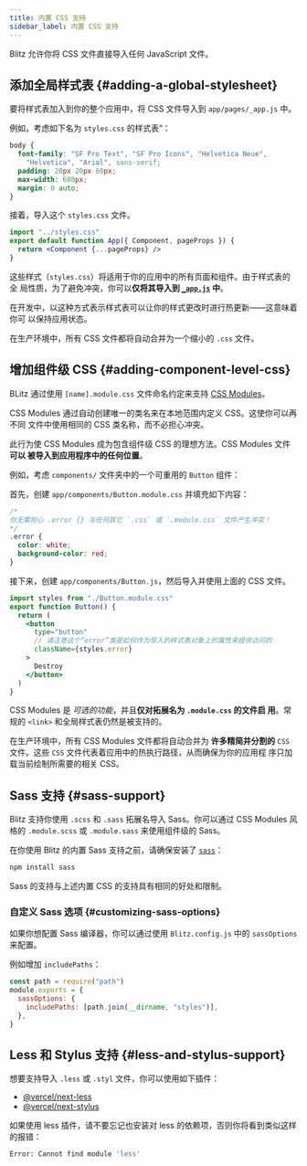 ```yaml
---
title: 内置 CSS 支持
sidebar_label: 内置 CSS 支持
---
```


Blitz 允许你将 CSS 文件直接导入任何 JavaScript 文件。

## 添加全局样式表 {#adding-a-global-stylesheet}

要将样式表加入到你的整个应用中，将 CSS 文件导入到 `app/pages/_app.js` 中。

例如，考虑如下名为 `styles.css` 的样式表“：

```css
body {
  font-family: "SF Pro Text", "SF Pro Icons", "Helvetica Neue",
    "Helvetica", "Arial", sans-serif;
  padding: 20px 20px 60px;
  max-width: 680px;
  margin: 0 auto;
}
```

接着，导入这个 `styles.css` 文件。

```jsx
import "../styles.css"
export default function App({ Component, pageProps }) {
  return <Component {...pageProps} />
}
```

这些样式（`styles.css`）将适用于你的应用中的所有页面和组件。由于样式表的全
局性质，为了避免冲突，你可以**仅将其导入到 [`_app.js`](./app-component)
中**。

在开发中，以这种方式表示样式表可以让你的样式更改时进行热更新——这意味着你可
以保持应用状态。

在生产环境中，所有 CSS 文件都将自动合并为一个缩小的 `.css` 文件。

## 增加组件级 CSS {#adding-component-level-css}

BLitz 通过使用 `[name].module.css` 文件命名约定来支持
[CSS Modules](https://github.com/css-modules/css-modules)。

CSS Modules 通过自动创建唯一的类名来在本地范围内定义 CSS。这使你可以再不同
文件中使用相同的 CSS 类名称，而不必担心冲突。

此行为使 CSS Modules 成为包含组件级 CSS 的理想方法。CSS Modules 文件**可以
被导入到应用程序中的任何位置**。

例如，考虑 `components/` 文件夹中的一个可重用的 `Button` 组件：

首先，创建 `app/components/Button.module.css` 并填充如下内容：

```css
/*
你无需担心 .error {} 与任何其它 `.css` 或 `.module.css` 文件产生冲突！
*/
.error {
  color: white;
  background-color: red;
}
```

接下来，创建 `app/components/Button.js`，然后导入并使用上面的 CSS 文件。

```jsx
import styles from "./Button.module.css"
export function Button() {
  return (
    <button
      type="button"
      // 请注意这个“error”类是如何作为导入的样式表对象上的属性来提供访问的
      className={styles.error}
    >
      Destroy
    </button>
  )
}
```

CSS Modules 是 _可选的功能_，并且**仅对拓展名为 `.module.css` 的文件启
用**。常规的 `<link>` 和全局样式表仍然是被支持的。

在生产环境中，所有 CSS Modules 文件都将自动合并为 **许多精简并分割的**
`CSS` 文件。这些 `CSS` 文件代表着应用中的热执行路径，从而确保为你的应用程
序只加载当前绘制所需要的相关 CSS。

## Sass 支持 {#sass-support}

Blitz 支持你使用 `.scss` 和 `.sass` 拓展名导入 Sass。你可以通过 CSS
Modules 风格的 `.module.scss` 或 `.module.sass` 来使用组件级的 Sass。

在你使用 Blitz 的内置 Sass 支持之前，请确保安装了
[`sass`](https://github.com/sass/sass)：

```bash
npm install sass
```

Sass 的支持与上述内置 CSS 的支持具有相同的好处和限制。

### 自定义 Sass 选项 {#customizing-sass-options}

如果你想配置 Sass 编译器，你可以通过使用 `Blitz.config.js` 中的
`sassOptions` 来配置。

例如增加 `includePaths`：

```js
const path = require("path")
module.exports = {
  sassOptions: {
    includePaths: [path.join(__dirname, "styles")],
  },
}
```

## Less 和 Stylus 支持 {#less-and-stylus-support}

想要支持导入 `.less` 或 `.styl` 文件，你可以使用如下插件：

- [@vercel/next-less](https://github.com/vercel/next-plugins/tree/master/packages/next-less)
- [@vercel/next-stylus](https://github.com/vercel/next-plugins/tree/master/packages/next-stylus)

如果使用 less 插件，请不要忘记也安装对 less 的依赖项，否则你将看到类似这样
的报错：

```bash
Error: Cannot find module 'less'
```
